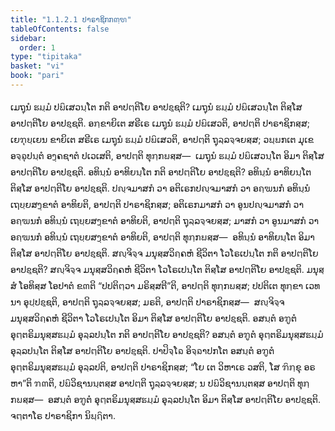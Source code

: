 ```yaml
---
title: "1.1.2.1 ປາຣາຊິກກຓ຺ຑ"
tableOfContents: false
sidebar:
  order: 1
type: "tipitaka"
basket: "vi"
book: "pari"
---
```



<DynamicBreadcrumb />

<Division number="157" book="pari">

<Paragraph number="333" book="pari">
ເມຖຸນໍ ຘມ຺ມໍ ປຏິເສວນ຺ໂຕ ກຕິ ອາປຕ຺ຕິໂຍ ອາປຊ຺ຊຕິ? ເມຖຸນໍ ຘມ຺ມໍ ປຏິເສວນ຺ໂຕ ຕິສ຺ໂສ ອາປຕ຺ຕິໂຍ ອາປຊ຺ຊຕິ. ອກ຺ຂາຍິເຕ ສຣີເຣ ເມຖຸນໍ ຘມ຺ມໍ ປຏິເສວຕິ, ອາປຕ຺ຕິ ປາຣາຊິກສ຺ສ; ເຍຠຸຍ຺ເຍນ ຂາຍິເຕ ສຣີເຣ ເມຖຸນໍ ຘມ຺ມໍ ປຏິເສວຕິ, ອາປຕ຺ຕິ ຖຸລ຺ລຈ຺ຈຍສ຺ສ; ວຏ຺ຏກເຕ ມຸເຂ ອຈ຺ຉຸປນ຺ຕໍ ອງ຺ຄຊາຕໍ ປເວເສຕິ, ອາປຕ຺ຕິ ທຸກ຺ກຏສ຺ສ—  ເມຖຸນໍ ຘມ຺ມໍ ປຏິເສວນ຺ໂຕ ອິມາ ຕິສ຺ໂສ ອາປຕ຺ຕິໂຍ ອາປຊ຺ຊຕິ.
</Paragraph>

</Division>
<Division number="158" book="pari">

<Paragraph number="334" book="pari">
ອທິນ຺ນໍ ອາທິຍນ຺ໂຕ ກຕິ ອາປຕ຺ຕິໂຍ ອາປຊ຺ຊຕິ? ອທິນ຺ນໍ ອາທິຍນ຺ໂຕ ຕິສ຺ໂສ ອາປຕ຺ຕິໂຍ ອາປຊ຺ຊຕິ. ປຎ຺ຈມາສກໍ ວາ ອຕິເຣກປຎ຺ຈມາສກໍ ວາ ອຄ຺ຆນກໍ ອທິນ຺ນໍ ເຖຍ຺ຍສງ຺ຂາຕໍ ອາທິຍຕິ, ອາປຕ຺ຕິ ປາຣາຊິກສ຺ສ; ອຕິເຣກມາສກໍ ວາ ອູນປຎ຺ຈມາສກໍ ວາ ອຄ຺ຆນກໍ ອທິນ຺ນໍ ເຖຍ຺ຍສງ຺ຂາຕໍ ອາທິຍຕິ, ອາປຕ຺ຕິ ຖຸລ຺ລຈ຺ຈຍສ຺ສ; ມາສກໍ ວາ ອູນມາສກໍ ວາ ອຄ຺ຆນກໍ ອທິນ຺ນໍ ເຖຍ຺ຍສງ຺ຂາຕໍ ອາທິຍຕິ, ອາປຕ຺ຕິ ທຸກ຺ກຏສ຺ສ—  ອທິນ຺ນໍ ອາທິຍນ຺ໂຕ ອິມາ ຕິສ຺ໂສ ອາປຕ຺ຕິໂຍ ອາປຊ຺ຊຕິ.
</Paragraph>

</Division>
<Division number="159" book="pari">

<Paragraph number="335" book="pari">
ສຎ຺ຈິຈ຺ຈ ມນຸສ຺ສວິຄ຺ຄຫໍ ຊີວິຕາ ໂວໂຣເປນ຺ໂຕ ກຕິ ອາປຕ຺ຕິໂຍ ອາປຊ຺ຊຕິ? ສຎ຺ຈິຈ຺ຈ ມນຸສ຺ສວິຄ຺ຄຫໍ ຊີວິຕາ ໂວໂຣເປນ຺ໂຕ ຕິສ຺ໂສ ອາປຕ຺ຕິໂຍ ອາປຊ຺ຊຕິ. ມນຸສ຺ສໍ ໂອທິສ຺ສ ໂອປາຕໍ ຂຓຕິ “ປປຕິຕ຺ວາ ມຣິສ຺ສຕີ”ຕິ, ອາປຕ຺ຕິ ທຸກ຺ກຏສ຺ສ; ປປຕິເຕ ທຸກ຺ຂາ ເວທນາ ອຸປ຺ປຊ຺ຊຕິ, ອາປຕ຺ຕິ ຖຸລ຺ລຈ຺ຈຍສ຺ສ; ມຣຕິ, ອາປຕ຺ຕິ ປາຣາຊິກສ຺ສ—  ສຎ຺ຈິຈ຺ຈ ມນຸສ຺ສວິຄ຺ຄຫໍ ຊີວິຕາ ໂວໂຣເປນ຺ໂຕ ອິມາ ຕິສ຺ໂສ ອາປຕ຺ຕິໂຍ ອາປຊ຺ຊຕິ.
</Paragraph>

</Division>
<Division number="160" book="pari">

<Paragraph number="336" book="pari">
ອສນ຺ຕໍ ອຠູຕໍ ອຸຕ຺ຕຣິມນຸສ຺ສຘມ຺ມໍ ອຸລ຺ລປນ຺ໂຕ ກຕິ ອາປຕ຺ຕິໂຍ ອາປຊ຺ຊຕິ? ອສນ຺ຕໍ ອຠູຕໍ ອຸຕ຺ຕຣິມນຸສ຺ສຘມ຺ມໍ ອຸລ຺ລປນ຺ໂຕ ຕິສ຺ໂສ ອາປຕ຺ຕິໂຍ ອາປຊ຺ຊຕິ. ປາປິຈ຺ໂຉ ອິຈ຺ຉາປກໂຕ ອສນ຺ຕໍ ອຠູຕໍ ອຸຕ຺ຕຣິມນຸສ຺ສຘມ຺ມໍ ອຸລ຺ລປຕິ, ອາປຕ຺ຕິ ປາຣາຊິກສ຺ສ; “ໂຍ ເຕ ວິຫາເຣ ວສຕິ, ໂສ ຠິກ຺ຂຸ ອຣຫາ”ຕິ ຠຓຕິ, ປຏິວິຊານນ຺ຕສ຺ສ ອາປຕ຺ຕິ ຖຸລ຺ລຈ຺ຈຍສ຺ສ; ນ ປຏິວິຊານນ຺ຕສ຺ສ ອາປຕ຺ຕິ ທຸກ຺ກຏສ຺ສ—  ອສນ຺ຕໍ ອຠູຕໍ ອຸຕ຺ຕຣິມນຸສ຺ສຘມ຺ມໍ ອຸລ຺ລປນ຺ໂຕ ອິມາ ຕິສ຺ໂສ ອາປຕ຺ຕິໂຍ ອາປຊ຺ຊຕິ.

</Paragraph>
</Division>

<Paragraph number="337" type="center" book="pari">
ຈຕ຺ຕາໂຣ ປາຣາຊິກາ ນິຏ຺ຐິຕາ.
</Paragraph>
